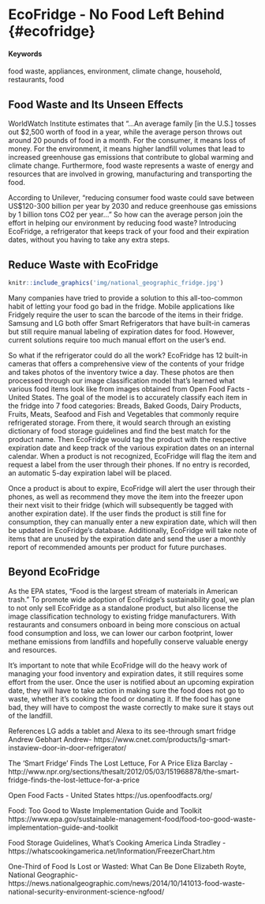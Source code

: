 # EcoFridge - No Food Left Behind {#ecofridge} {-}

#### Keywords {-}

food waste, appliances, environment, climate change, household, restaurants, food

## Food Waste and Its Unseen Effects

WorldWatch Institute estimates that “…An average family [in the U.S.] tosses out $2,500 worth of food in a year, while the average person throws out around 20 pounds of food in a month. For the consumer, it means loss of money. For the environment, it means higher landfill volumes that lead to increased greenhouse gas emissions that contribute to global warming and climate change. Furthermore, food waste represents a waste of energy and resources that are involved in growing, manufacturing and transporting the food.

According to Unilever, "reducing consumer food waste could save between US$120-300 billion per year by 2030 and reduce greenhouse gas emissions by 1 billion tons CO2 per year..." So how can the average person join the effort in helping our environment by reducing food waste? Introducing EcoFridge, a refrigerator that keeps track of your food and their expiration dates, without you having to take any extra steps.

## Reduce Waste with EcoFridge

```r
knitr::include_graphics('img/national_geographic_fridge.jpg')
```
Many companies have tried to provide a solution to this all-too-common habit of letting your food go bad in the fridge. Mobile applications like Fridgely require the user to scan the barcode of the items in their fridge. Samsung and LG both offer Smart Refrigerators that have built-in cameras but still require manual labeling of expiration dates for food. However, current solutions require too much manual effort on the user’s end. 

So what if the refrigerator could do all the work?  EcoFridge has 12 built-in cameras that offers a comprehensive view of the contents of your fridge and takes photos of the inventory twice a day. These photos are then processed through our image classification model that’s learned what various food items look like from images obtained from Open Food Facts - United States. The goal of the model is to accurately classify each item in the fridge into 7 food categories: Breads, Baked Goods, Dairy Products, Fruits, Meats, Seafood and Fish and Vegetables that commonly require refrigerated storage. From there, it would search through an existing dictionary of food storage guidelines and find the best match for the product name. Then EcoFridge would tag the product with the respective expiration date and keep track of the various expiration dates on an internal calendar. When a product is not recognized, EcoFridge will flag the item and request a label from the user through their phones. If no entry is recorded, an automatic 5-day expiration label will be placed. 

Once a product is about to expire, EcoFridge will alert the user through their phones, as well as recommend they move the item into the freezer upon their next visit to their fridge (which will subsequently be tagged with another expiration date). If the user finds the product is still fine for consumption, they can manually enter a new expiration date, which will then be updated in EcoFridge's database. Additionally, EcoFridge will take note of items that are unused by the expiration date and send the user a monthly report of recommended amounts per product for future purchases. 

## Beyond EcoFridge

As the EPA states, “Food is the largest stream of materials in American trash.” To promote wide adoption of EcoFridge's sustainability goal, we plan to not only sell EcoFridge as a standalone product, but also license the image classification technology to existing fridge manufacturers. With restaurants and consumers onboard in being more conscious on actual food consumption and loss, we can lower our carbon footprint, lower methane emissions from landfills and hopefully conserve valuable energy and resources.

It’s important to note that while EcoFridge will do the heavy work of managing your food inventory and expiration dates, it still requires some effort from the user. Once the user is notified about an upcoming expiration date, they will have to take action in making sure the food does not go to waste, whether it’s cooking the food or donating it. If the food has gone bad, they will have to compost the waste correctly to make sure it stays out of the landfill.

References
LG adds a tablet and Alexa to its see-through smart fridge
Andrew Gebhart Andrew- https://www.cnet.com/products/lg-smart-instaview-door-in-door-refrigerator/

The 'Smart Fridge' Finds The Lost Lettuce, For A Price
Eliza Barclay - http://www.npr.org/sections/thesalt/2012/05/03/151968878/the-smart-fridge-finds-the-lost-lettuce-for-a-price

Open Food Facts - United States https://us.openfoodfacts.org/

Food: Too Good to Waste Implementation Guide and Toolkit
https://www.epa.gov/sustainable-management-food/food-too-good-waste-implementation-guide-and-toolkit

Food Storage Guidelines, What's Cooking America
Linda Stradley - https://whatscookingamerica.net/Information/FreezerChart.htm

One-Third of Food Is Lost or Wasted: What Can Be Done Elizabeth Royte, National Geographic- https://news.nationalgeographic.com/news/2014/10/141013-food-waste-national-security-environment-science-ngfood/
